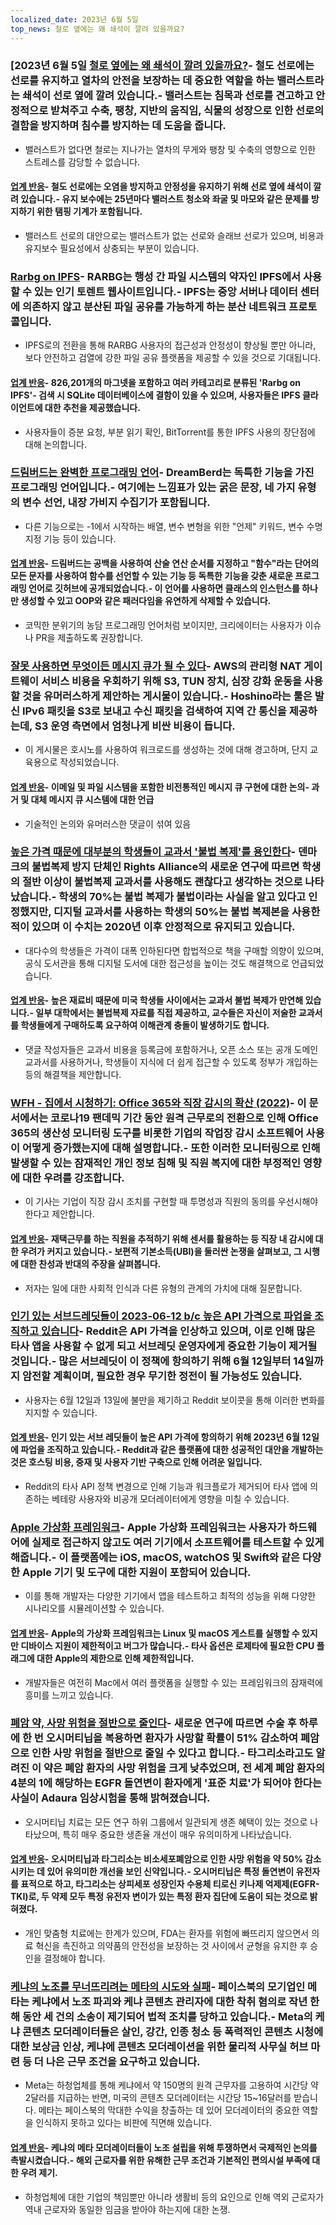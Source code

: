 ```yaml
---
localized_date: 2023년 6월 5일
top_news: 철로 옆에는 왜 쇄석이 깔려 있을까요?
---
```




<CallToAction />

<Steps>

### [2023년 6월 5일 [철로 옆에는 왜 쇄석이 깔려 있을까요?](https://www.alpharail.co.nz/why-do-railway-tracks-have-crushed-stones-alongside-them/)- 철도 선로에는 선로를 유지하고 열차의 안전을 보장하는 데 중요한 역할을 하는 밸러스트라는 쇄석이 선로 옆에 깔려 있습니다.- 밸러스트는 침목과 선로를 견고하고 안정적으로 받쳐주고 수축, 팽창, 지반의 움직임, 식물의 성장으로 인한 선로의 결함을 방지하며 침수를 방지하는 데 도움을 줍니다.

- 밸러스트가 없다면 철로는 지나가는 열차의 무게와 팽창 및 수축의 영향으로 인한 스트레스를 감당할 수 없습니다.

#### [업계 반응](http://news.ycombinator.com/item?id=36183788)- 철도 선로에는 오염을 방지하고 안정성을 유지하기 위해 선로 옆에 쇄석이 깔려 있습니다.- 유지 보수에는 25년마다 밸러스트 청소와 좌굴 및 마모와 같은 문제를 방지하기 위한 탬핑 기계가 포함됩니다.

- 밸러스트 선로의 대안으로는 밸러스트가 없는 선로와 슬래브 선로가 있으며, 비용과 유지보수 필요성에서 상충되는 부분이 있습니다.

### [Rarbg on IPFS](https://ipfs.io/ipfs/QmbpRxBZ5HDZDVRoeAU8xFYnoP4r5eGCxdkmfFW3JbA6mq/)- RARBG는 행성 간 파일 시스템의 약자인 IPFS에서 사용할 수 있는 인기 토렌트 웹사이트입니다.- IPFS는 중앙 서버나 데이터 센터에 의존하지 않고 분산된 파일 공유를 가능하게 하는 분산 네트워크 프로토콜입니다.

- IPFS로의 전환을 통해 RARBG 사용자의 접근성과 안정성이 향상될 뿐만 아니라, 보다 안전하고 검열에 강한 파일 공유 플랫폼을 제공할 수 있을 것으로 기대됩니다.

#### [업계 반응](http://news.ycombinator.com/item?id=36186185)- 826,201개의 마그넷을 포함하고 여러 카테고리로 분류된 'Rarbg on IPFS'- 검색 시 SQLite 데이터베이스에 결함이 있을 수 있으며, 사용자들은 IPFS 클라이언트에 대한 추천을 제공했습니다.

- 사용자들이 증분 요청, 부분 읽기 확인, BitTorrent를 통한 IPFS 사용의 장단점에 대해 논의합니다.

### [드림버드는 완벽한 프로그래밍 언어](https://github.com/TodePond/DreamBerd)- DreamBerd는 독특한 기능을 가진 프로그래밍 언어입니다.- 여기에는 느낌표가 있는 굵은 문장, 네 가지 유형의 변수 선언, 내장 가비지 수집기가 포함됩니다.

- 다른 기능으로는 -1에서 시작하는 배열, 변수 변형을 위한 "언제" 키워드, 변수 수명 지정 기능 등이 있습니다.

#### [업계 반응](http://news.ycombinator.com/item?id=36183683)- 드림버드는 공백을 사용하여 산술 연산 순서를 지정하고 "함수"라는 단어의 모든 문자를 사용하여 함수를 선언할 수 있는 기능 등 독특한 기능을 갖춘 새로운 프로그래밍 언어로 깃허브에 공개되었습니다.- 이 언어를 사용하면 클래스의 인스턴스를 하나만 생성할 수 있고 OOP와 같은 패러다임을 유연하게 삭제할 수 있습니다.

- 코믹한 분위기의 농담 프로그래밍 언어처럼 보이지만, 크리에이터는 사용자가 이슈나 PR을 제출하도록 권장합니다.

### [잘못 사용하면 무엇이든 메시지 큐가 될 수 있다](https://xeiaso.net/blog/anything-message-queue)- AWS의 관리형 NAT 게이트웨이 서비스 비용을 우회하기 위해 S3, TUN 장치, 심장 강화 운동을 사용할 것을 유머러스하게 제안하는 게시물이 있습니다.- Hoshino라는 툴은 발신 IPv6 패킷을 S3로 보내고 수신 패킷을 검색하여 지역 간 통신을 제공하는데, S3 운영 측면에서 엄청나게 비싼 비용이 듭니다.

- 이 게시물은 호시노를 사용하여 워크로드를 생성하는 것에 대해 경고하며, 단지 교육용으로 작성되었습니다.

#### [업계 반응](http://news.ycombinator.com/item?id=36186176)- 이메일 및 파일 시스템을 포함한 비전통적인 메시지 큐 구현에 대한 논의- 과거 및 대체 메시지 큐 시스템에 대한 언급

- 기술적인 논의와 유머러스한 댓글이 섞여 있음

### [높은 가격 때문에 대부분의 학생들이 교과서 '불법 복제'를 용인한다](https://torrentfreak.com/high-prices-make-textbook-piracy-acceptable-to-most-students-230604/)- 덴마크의 불법복제 방지 단체인 Rights Alliance의 새로운 연구에 따르면 학생의 절반 이상이 불법복제 교과서를 사용해도 괜찮다고 생각하는 것으로 나타났습니다.- 학생의 70%는 불법 복제가 불법이라는 사실을 알고 있다고 인정했지만, 디지털 교과서를 사용하는 학생의 50%는 불법 복제본을 사용한 적이 있으며 이 수치는 2020년 이후 안정적으로 유지되고 있습니다.

- 대다수의 학생들은 가격이 대폭 인하된다면 합법적으로 책을 구매할 의향이 있으며, 공식 도서관을 통해 디지털 도서에 대한 접근성을 높이는 것도 해결책으로 언급되었습니다.

#### [업계 반응](http://news.ycombinator.com/item?id=36186080)- 높은 재료비 때문에 미국 학생들 사이에서는 교과서 불법 복제가 만연해 있습니다.- 일부 대학에서는 불법복제 자료를 직접 제공하고, 교수들은 자신이 저술한 교과서를 학생들에게 구매하도록 요구하여 이해관계 충돌이 발생하기도 합니다.

- 댓글 작성자들은 교과서 비용을 등록금에 포함하거나, 오픈 소스 또는 공개 도메인 교과서를 사용하거나, 학생들이 지식에 더 쉽게 접근할 수 있도록 정부가 개입하는 등의 해결책을 제안합니다.

### [WFH - 집에서 시청하기: Office 365와 직장 감시의 확산 (2022)](https://privacyinternational.org/long-read/4909/wfh-watched-home-office-365-and-workplace-surveillance-creep)- 이 문서에서는 코로나19 팬데믹 기간 동안 원격 근무로의 전환으로 인해 Office 365의 생산성 모니터링 도구를 비롯한 기업의 작업장 감시 소프트웨어 사용이 어떻게 증가했는지에 대해 설명합니다.- 또한 이러한 모니터링으로 인해 발생할 수 있는 잠재적인 개인 정보 침해 및 직원 복지에 대한 부정적인 영향에 대한 우려를 강조합니다.

- 이 기사는 기업이 직장 감시 조치를 구현할 때 투명성과 직원의 동의를 우선시해야 한다고 제안합니다.

#### [업계 반응](http://news.ycombinator.com/item?id=36187550)- 재택근무를 하는 직원을 추적하기 위해 센서를 활용하는 등 직장 내 감시에 대한 우려가 커지고 있습니다.- 보편적 기본소득(UBI)을 둘러싼 논쟁을 살펴보고, 그 시행에 대한 찬성과 반대의 주장을 살펴봅니다.

- 저자는 일에 대한 사회적 인식과 다른 유형의 관계의 가치에 대해 질문합니다.

### [인기 있는 서브드레딧들이 2023-06-12 b/c 높은 API 가격으로 파업을 조직하고 있습니다](https://old.reddit.com/r/LifeProTips/comments/140b6q6/rlifeprotips_will_be_going_dark_from_june_1214_in/)- Reddit은 API 가격을 인상하고 있으며, 이로 인해 많은 타사 앱을 사용할 수 없게 되고 서브레딧 운영자에게 중요한 기능이 제거될 것입니다.- 많은 서브레딧이 이 정책에 항의하기 위해 6월 12일부터 14일까지 암전할 계획이며, 필요한 경우 무기한 정전이 될 가능성도 있습니다.

- 사용자는 6월 12일과 13일에 불만을 제기하고 Reddit 보이콧을 통해 이러한 변화를 지지할 수 있습니다.

#### [업계 반응](http://news.ycombinator.com/item?id=36187705)- 인기 있는 서브 레딧들이 높은 API 가격에 항의하기 위해 2023년 6월 12일에 파업을 조직하고 있습니다.- Reddit과 같은 플랫폼에 대한 성공적인 대안을 개발하는 것은 호스팅 비용, 중재 및 사용자 기반 구축으로 인해 어려운 일입니다.

- Reddit의 타사 API 정책 변경으로 인해 기능과 워크플로가 제거되어 타사 앱에 의존하는 베테랑 사용자와 비공개 모더레이터에게 영향을 미칠 수 있습니다.

### [Apple 가상화 프레임워크](https://developer.apple.com/documentation/virtualization)- Apple 가상화 프레임워크는 사용자가 하드웨어에 실제로 접근하지 않고도 여러 기기에서 소프트웨어를 테스트할 수 있게 해줍니다.- 이 플랫폼에는 iOS, macOS, watchOS 및 Swift와 같은 다양한 Apple 기기 및 도구에 대한 지원이 포함되어 있습니다.

- 이를 통해 개발자는 다양한 기기에서 앱을 테스트하고 최적의 성능을 위해 다양한 시나리오를 시뮬레이션할 수 있습니다.

#### [업계 반응](http://news.ycombinator.com/item?id=36184400)- Apple의 가상화 프레임워크는 Linux 및 macOS 게스트를 실행할 수 있지만 디바이스 지원이 제한적이고 버그가 많습니다.- 타사 옵션은 로제타에 필요한 CPU 플래그에 대한 Apple의 제한으로 인해 제한적입니다.

- 개발자들은 여전히 Mac에서 여러 플랫폼을 실행할 수 있는 프레임워크의 잠재력에 흥미를 느끼고 있습니다.

### [폐암 약, 사망 위험을 절반으로 줄인다](https://www.theguardian.com/science/2023/jun/04/lung-cancer-pill-cuts-risk-of-death-by-half-says-thrilling-study)- 새로운 연구에 따르면 수술 후 하루에 한 번 오시머티닙을 복용하면 환자가 사망할 확률이 51% 감소하여 폐암으로 인한 사망 위험을 절반으로 줄일 수 있다고 합니다.- 타그리소라고도 알려진 이 약은 폐암 환자의 사망 위험을 크게 낮추었으며, 전 세계 폐암 환자의 4분의 1에 해당하는 EGFR 돌연변이 환자에게 '표준 치료'가 되어야 한다는 사실이 Adaura 임상시험을 통해 밝혀졌습니다.

- 오시머티닙 치료는 모든 연구 하위 그룹에서 일관되게 생존 혜택이 있는 것으로 나타났으며, 특히 매우 중요한 생존율 개선이 매우 유의미하게 나타났습니다.

#### [업계 반응](http://news.ycombinator.com/item?id=36185173)- 오시머티닙과 타그리소는 비소세포폐암으로 인한 사망 위험을 약 50% 감소시키는 데 있어 유의미한 개선을 보인 신약입니다.- 오시머티닙은 특정 돌연변이 유전자를 표적으로 하고, 타그리소는 상피세포 성장인자 수용체 티로신 키나제 억제제(EGFR-TKI)로, 두 약제 모두 특정 유전자 변이가 있는 특정 환자 집단에 도움이 되는 것으로 밝혀졌다.

- 개인 맞춤형 치료에는 한계가 있으며, FDA는 환자를 위험에 빠뜨리지 않으면서 의료 혁신을 촉진하고 의약품의 안전성을 보장하는 것 사이에서 균형을 유지한 후 승인을 결정해야 합니다.

### [케냐의 노조를 무너뜨리려는 메타의 시도와 실패](https://jacobin.com/2023/06/meta-is-trying-and-failing-to-crush-unions-in-kenya)- 페이스북의 모기업인 메타는 케냐에서 노조 파괴와 케냐 콘텐츠 관리자에 대한 착취 혐의로 작년 한 해 동안 세 건의 소송이 제기되어 법적 조치를 당하고 있습니다.- Meta의 케냐 콘텐츠 모더레이터들은 살인, 강간, 인종 청소 등 폭력적인 콘텐츠 시청에 대한 보상금 인상, 케냐에 콘텐츠 모더레이션을 위한 물리적 사무실 허브 마련 등 더 나은 근무 조건을 요구하고 있습니다.

- Meta는 하청업체를 통해 케냐에서 약 150명의 원격 근무자를 고용하여 시간당 약 2달러를 지급하는 반면, 미국의 콘텐츠 모더레이터는 시간당 15~16달러를 받습니다. 메타는 페이스북의 막대한 수익을 창출하는 데 있어 모더레이터의 중요한 역할을 인식하지 못하고 있다는 비판에 직면해 있습니다.

#### [업계 반응](http://news.ycombinator.com/item?id=36185394)- 케냐의 메타 모더레이터들이 노조 설립을 위해 투쟁하면서 국제적인 논의를 촉발시켰습니다.- 해외 근로자를 위한 유해한 근무 조건과 기본적인 편의시설 부족에 대한 우려 제기.

- 하청업체에 대한 기업의 책임뿐만 아니라 생활비 등의 요인으로 인해 역외 근로자가 역내 근로자와 동일한 임금을 받아야 하는지에 대한 논쟁.

</Steps>
